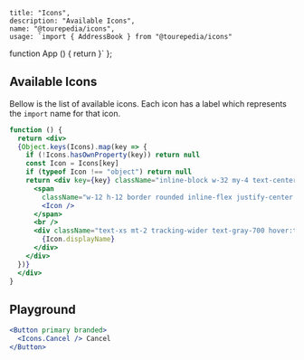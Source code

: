
    title: "Icons",
    description: "Available Icons",
    name: "@tourepedia/icons",
    usage: `import { AddressBook } from "@tourepedia/icons"
function App () {
  return <AddressBook />
}`
};



## Available Icons

Bellow is the list of available icons. Each icon has a label which represents the `import` name for that icon.

```jsx preview=true
function () {
  return <div>
  {Object.keys(Icons).map(key => {
    if (!Icons.hasOwnProperty(key)) return null
    const Icon = Icons[key]
    if (typeof Icon !== "object") return null
    return <div key={key} className="inline-block w-32 my-4 text-center">
      <span
        className="w-12 h-12 border rounded inline-flex justify-center items-center">
        <Icon />
      </span>
      <br />
      <div className="text-xs mt-2 tracking-wider text-gray-700 hover:text-gray-900">
        {Icon.displayName}
      </div>
    </div>
  })}
  </div>
}
```

## Playground

```jsx live=true
<Button primary branded>
  <Icons.Cancel /> Cancel
</Button>
```
